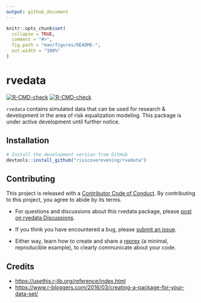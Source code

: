 ```yaml
---
output: github_document
---
```


<!-- README.md is generated from README.Rmd. Please edit that file -->

```r
knitr::opts_chunk$set(
  collapse = TRUE,
  comment = "#>",
  fig.path = "man/figures/README-",
  out.width = "100%"
)
```

# rvedata

<!-- badges: start -->
[![R-CMD-check](https://github.com/tidymodels/rvedata/actions/workflows/R-CMD-check.yaml/badge.svg)](https://github.com/tidymodels/rvedata/actions/workflows/R-CMD-check.yaml)
[![R-CMD-check](https://github.com/risicoverevening/rvedata/actions/workflows/R-CMD-check.yaml/badge.svg)](https://github.com/risicoverevening/rvedata/actions/workflows/R-CMD-check.yaml)
<!-- badges: end -->

`rvedata` contains simulated data that can be used for research & development in the area of risk equalization modeling. This package is under active development until further notice.

## Installation

``` r
# Install the development version from GitHub
devtools::install_github("risicoverevening/rvedata")
```

## Contributing

This project is released with a [Contributor Code of Conduct](https://contributor-covenant.org/version/2/1/CODE_OF_CONDUCT.html). By contributing to this project, you agree to abide by its terms.

- For questions and discussions about this rvedata package, please [post on rvedata Discussions](https://github.com/risicoverevening/rvedata/discussions).

- If you think you have encountered a bug, please [submit an issue](https://github.com/tidymodels/rvedata/issues).

- Either way, learn how to create and share a [reprex](https://reprex.tidyverse.org/articles/articles/learn-reprex.html) (a minimal, reproducible example), to clearly communicate about your code.

## Credits

- [https://usethis.r-lib.org/reference/index.html](https://usethis.r-lib.org/reference/index.html)
- [https://www.r-bloggers.com/2016/03/creating-a-package-for-your-data-set/](https://www.r-bloggers.com/2016/03/creating-a-package-for-your-data-set/)
